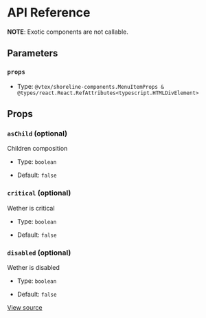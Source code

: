 # API Reference

**NOTE**: Exotic components are not callable.

## Parameters

### `props`

- Type: `@vtex/shoreline-components.MenuItemProps & @types/react.React.RefAttributes<typescript.HTMLDivElement>`

## Props

### `asChild` (optional)

Children composition

- Type: `boolean`

- Default: `false`

### `critical` (optional)

Wether is critical

- Type: `boolean`

- Default: `false`

### `disabled` (optional)

Wether is disabled

- Type: `boolean`

- Default: `false`

[View source](https://github.com/vtex/shoreline/blob/d22bc022c/packages/components/src/menu/menu-item.tsx#L5)
